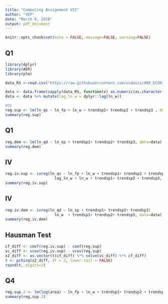 ```yaml
---
title: "Computing Assignment VII"
author: "YEP"
date: "March 9, 2018"
output: pdf_document
---
```


```r
knitr::opts_chunk$set(echo = FALSE, message=FALSE, warning=FALSE)
```

## Q1

```r
library(dplyr)
library(AER)
library(plm)

data_RS <-read.csv("https://raw.githubusercontent.com/ucdavis/ARE_ECON_240A_2018/master/Computing_Assignment_VII/data/RSdata.csv")

data <- data.frame(sapply(data_RS, function(x) as.numeric(as.character(x))))
data <- data %>% mutate(lag_ln_w = dplyr::lag(ln_w))

#Q1
reg.sup <- lm(ln_qs ~ ln_fp + ln_w + trendsp1+ trendsp2 + trendsp3 , data=data)
summary(reg.sup)

```

## Q1

```r
reg.dem <- lm(ln_qd ~ ln_sp + trendsp1+ trendsp2+ trendsp3, data=data)
summary(reg.dem)

```

## IV

```r
reg.iv.sup <- ivreg(ln_qs ~ ln_fp + ln_w + trendsp1+ trendsp2 + trendsp3|
                      lag_ln_w + ln_w + trendsp1+ trendsp2 + trendsp3, data=data)
summary(reg.iv.sup)

```

## IV

```r
reg.iv.dem <- ivreg(ln_qd ~ ln_sp + trendsp1+ trendsp2+ trendsp3|
                      ln_w  + trendsp1+ trendsp2+ trendsp3, data=data)
summary(reg.iv.dem)

```

## Hausman Test

```r

cf_diff <- coef(reg.iv.sup) - coef(reg.sup)
vc_diff <- vcov(reg.iv.sup) - vcov(reg.sup)
x2_diff <- as.vector(t(cf_diff) %*% solve(vc_diff) %*% cf_diff)
t <- pchisq(x2_diff, df = 2, lower.tail = FALSE)
round(t, digits=2)

```

## Q4

```r
reg.sup.2 <- lm(log(area) ~ ln_fp + ln_w + trendsp1+ trendsp2 + trendsp3 , data=data)
summary(reg.sup.2)
```